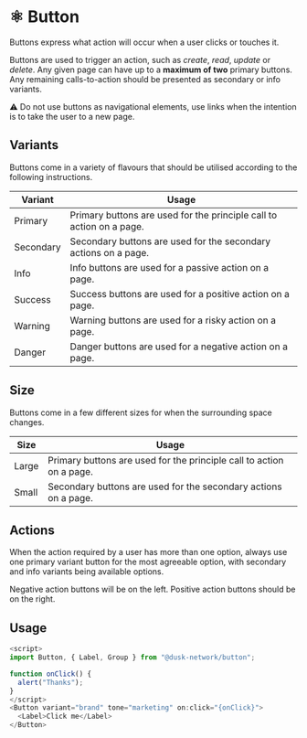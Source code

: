 
<Meta title="Docs/Components/Atoms/Button" />

# ⚛️ Button

Buttons express what action will occur when a user clicks or touches it.

Buttons are used to trigger an action, such as _create_, _read_, _update_ or _delete_. Any given page can have up to a **maximum of two** primary buttons. Any remaining calls-to-action should be presented as secondary or info variants.

⚠️ Do not use buttons as navigational elements, use links when the intention is to take the user to a new page.

## Variants

Buttons come in a variety of flavours that should be utilised according to the following instructions.

| Variant   | Usage                                                                |
| --------- | -------------------------------------------------------------------- |
| Primary   | Primary buttons are used for the principle call to action on a page. |
| Secondary | Secondary buttons are used for the secondary actions on a page.      |
| Info      | Info buttons are used for a passive action on a page.                |
| Success   | Success buttons are used for a positive action on a page.            |
| Warning   | Warning buttons are used for a risky action on a page.               |
| Danger    | Danger buttons are used for a negative action on a page.             |

## Size

Buttons come in a few different sizes for when the surrounding space changes.

| Size  | Usage                                                                |
| ----- | -------------------------------------------------------------------- |
| Large | Primary buttons are used for the principle call to action on a page. |
| Small | Secondary buttons are used for the secondary actions on a page.      |

## Actions

When the action required by a user has more than one option, always use one primary variant button for the most agreeable option, with secondary and info variants being available options.

Negative action buttons will be on the left. Positive action buttons should be on the right.

## Usage

```js
<script>
import Button, { Label, Group } from "@dusk-network/button";

function onClick() {
  alert("Thanks");
}
</script>
<Button variant="brand" tone="marketing" on:click="{onClick}">
  <Label>Click me</Label>
</Button>
```
